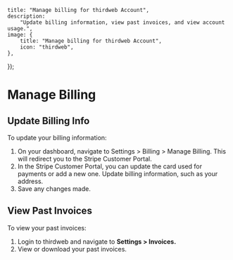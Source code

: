 



	title: "Manage billing for thirdweb Account",
	description:
		"Update billing information, view past invoices, and view account usage.",
	image: {
		title: "Manage billing for thirdweb Account",
		icon: "thirdweb",
	},
});

# Manage Billing

## Update Billing Info

To update your billing information:

1. On your dashboard, navigate to Settings > Billing > Manage Billing. This will redirect you to the Stripe Customer Portal.
2. In the Stripe Customer Portal, you can update the card used for payments or add a new one. Update billing information, such as your address. 
4. Save any changes made.

<DocImage src={billingSettings} />

## View Past Invoices

To view your past invoices:

1. Login to thirdweb and navigate to **Settings > Invoices.**
2. View or download your past invoices.
